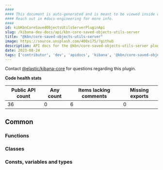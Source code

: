 ```yaml
---
####
#### This document is auto-generated and is meant to be viewed inside our experimental, new docs system.
#### Reach out in #docs-engineering for more info.
####
id: kibKbnCoreSavedObjectsUtilsServerPluginApi
slug: /kibana-dev-docs/api/kbn-core-saved-objects-utils-server
title: "@kbn/core-saved-objects-utils-server"
image: https://source.unsplash.com/400x175/?github
description: API docs for the @kbn/core-saved-objects-utils-server plugin
date: 2023-08-24
tags: ['contributor', 'dev', 'apidocs', 'kibana', '@kbn/core-saved-objects-utils-server']
---
```




Contact [@elastic/kibana-core](https://github.com/orgs/elastic/teams/kibana-core) for questions regarding this plugin.

**Code health stats**

| Public API count  | Any count | Items lacking comments | Missing exports |
|-------------------|-----------|------------------------|-----------------|
| 36 | 0 | 6 | 0 |

## Common

### Functions
<DocDefinitionList data={kbnCoreSavedObjectsUtilsServerObj.common.functions}/>

### Classes
<DocDefinitionList data={kbnCoreSavedObjectsUtilsServerObj.common.classes}/>

### Consts, variables and types
<DocDefinitionList data={kbnCoreSavedObjectsUtilsServerObj.common.misc}/>

